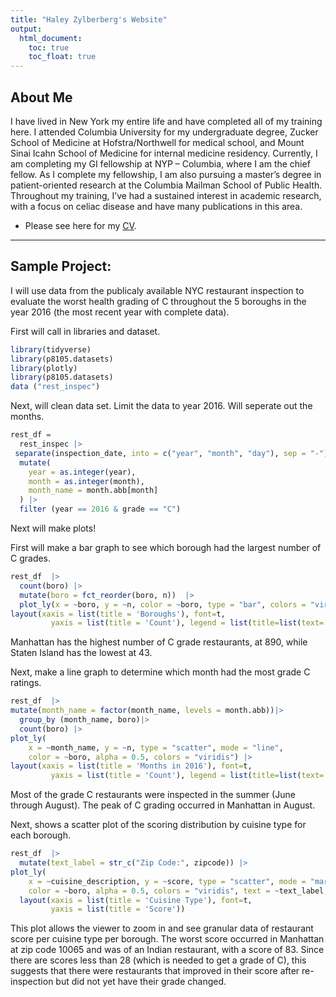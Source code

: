 ```yaml
---
title: "Haley Zylberberg's Website"
output: 
  html_document:
    toc: true
    toc_float: true
---
```


## About Me

I have lived in New York my entire life and have completed all of my training here. I attended Columbia University for my undergraduate degree, Zucker School of Medicine at Hofstra/Northwell for medical school, and Mount Sinai Icahn School of Medicine for internal medicine residency. Currently, I am completing my GI fellowship at NYP – Columbia, where I am the chief fellow. As I complete my fellowship, I am also pursuing a master’s degree in patient-oriented research at the Columbia Mailman School of Public Health. Throughout my training, I’ve had a sustained interest in academic research, with a focus on celiac disease and have many publications in this area.

* Please see here for my [CV](CV.html).

***

## Sample Project:

I will use data from the publicaly available NYC restaurant inspection to evaluate the worst health grading of C throughout the 5 boroughs in the year 2016 (the most recent year with complete data).

First will call in libraries and dataset.
```r
library(tidyverse)
library(p8105.datasets)
library(plotly)
library(p8105.datasets)
data ("rest_inspec")
```

Next, will clean data set. Limit the data to year 2016. Will seperate out the months.
```r
rest_df =
  rest_inspec |>
 separate(inspection_date, into = c("year", "month", "day"), sep = "-") |>
  mutate(
    year = as.integer(year),
    month = as.integer(month),
    month_name = month.abb[month]
  ) |>
  filter (year == 2016 & grade == "C")
```

Next will make plots!

First will make a bar graph to see which borough had the largest number of C grades.

```r
rest_df  |>
  count(boro) |>
  mutate(boro = fct_reorder(boro, n))  |>
  plot_ly(x = ~boro, y = ~n, color = ~boro, type = "bar", colors = "viridis") |>
layout(xaxis = list(title = 'Boroughs'), font=t,
         yaxis = list(title = 'Count'), legend = list(title=list(text='Boroughs')))
```

Manhattan has the highest number of C grade restaurants, at 890, while Staten Island has the lowest at 43.

Next, make a line graph to determine which month had the most grade C ratings.
```r
rest_df  |>
mutate(month_name = factor(month_name, levels = month.abb))|>
  group_by (month_name, boro)|>
  count(boro) |>
plot_ly(
    x = ~month_name, y = ~n, type = "scatter", mode = "line",
    color = ~boro, alpha = 0.5, colors = "viridis") |>
layout(xaxis = list(title = 'Months in 2016'), font=t,
         yaxis = list(title = 'Count'), legend = list(title=list(text='Boroughs')))
```

Most of the grade C restaurants were inspected in the summer (June through August). The peak of C grading occurred in Manhattan in August.

Next, shows a scatter plot of the scoring distribution by cuisine type for each borough.

```r

rest_df  |>
  mutate(text_label = str_c("Zip Code:", zipcode)) |> 
plot_ly(
    x = ~cuisine_description, y = ~score, type = "scatter", mode = "markers",
    color = ~boro, alpha = 0.5, colors = "viridis", text = ~text_label, width = 600, height = 500) |>
  layout(xaxis = list(title = 'Cuisine Type'), font=t,
         yaxis = list(title = 'Score'))
```

This plot allows the viewer to zoom in and see granular data of restaurant score per cuisine type per borough. The worst score occurred in Manhattan at zip code 10065 and was of an Indian restaurant, with a score of 83. Since there are scores less than 28 (which is needed to get a grade of C), this suggests that there were restaurants that improved in their score after re-inspection but did not yet have their grade changed.